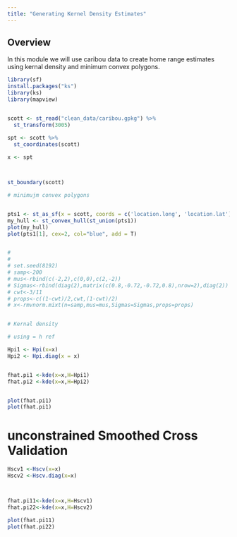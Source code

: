```yaml
---
title: "Generating Kernel Density Estimates"
---
```




## Overview

In this module we will use caribou data to create home range estimates using kernal density and minimum convex polygons. 



```r
library(sf)
install.packages("ks")
library(ks)
library(mapview)


scott <- st_read("clean_data/caribou.gpkg") %>% 
  st_transform(3005)

spt <- scott %>% 
  st_coordinates(scott)
  
x <- spt



st_boundary(scott) 

# minimujm convex polygons


pts1 <- st_as_sf(x = scott, coords = c('location.long', 'location.lat'))
my_hull <- st_convex_hull(st_union(pts1))
plot(my_hull)
plot(pts1[1], cex=2, col="blue", add = T)


# 
# 
# set.seed(8192) 
# samp<-200 
# mus<-rbind(c(-2,2),c(0,0),c(2,-2)) 
# Sigmas<-rbind(diag(2),matrix(c(0.8,-0.72,-0.72,0.8),nrow=2),diag(2)) 
# cwt<-3/11 
# props<-c((1-cwt)/2,cwt,(1-cwt)/2) 
# x<-rmvnorm.mixt(n=samp,mus=mus,Sigmas=Sigmas,props=props)


# Kernal density 

# using = h ref 

Hpi1 <- Hpi(x=x)
Hpi2 <- Hpi.diag(x = x)


fhat.pi1 <-kde(x=x,H=Hpi1) 
fhat.pi2 <-kde(x=x,H=Hpi2)


plot(fhat.pi1)
plot(fhat.pi1)


```

# unconstrained Smoothed Cross Validation 

```r


Hscv1 <-Hscv(x=x)
Hscv2 <-Hscv.diag(x=x)



fhat.pi11<-kde(x=x,H=Hscv1) 
fhat.pi22<-kde(x=x,H=Hscv2)

plot(fhat.pi11)
plot(fhat.pi22)

```











